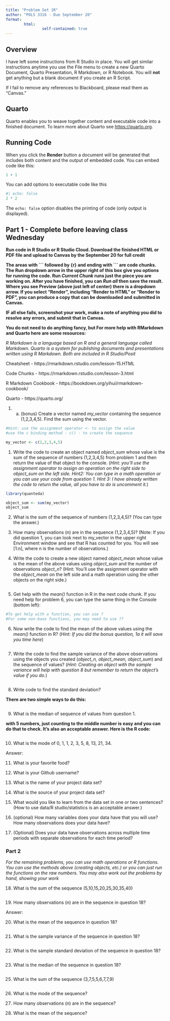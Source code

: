 ```yaml
---
title: "Problem Set 1R"
author: "POLS 3316 - Due September 20"
format: 
        html:
                self-contained: true
---
```


## Overview

I have left some instructions from R Studio in place. You will get similar instructions anytime you use the File menu to create a new Quarto Document, Quarto Presentation, R Markdown, or R Notebook. You will **not** get anything but a blank document if you create an R Script.

If I fail to remove any references to Blackboard, please read them as "Canvas."

## Quarto

Quarto enables you to weave together content and executable code into a finished document. To learn more about Quarto see <https://quarto.org>.

## Running Code

When you click the **Render** button a document will be generated that includes both content and the output of embedded code. You can embed code like this:

```r
1 + 1
```

You can add options to executable code like this

```r
#| echo: false
2 * 2
```

The `echo: false` option disables the printing of code (only output is displayed).

## Part 1 - Complete before leaving class Wednesday

**Run code in R Studio or R Studio Cloud. Download the finished HTML or PDF file and upload to Canvas by the September 20 for full credit**

**The areas with \`\`\` followed by {r} and ending with \`\`\` are code chunks. The Run dropdown arrow in the upper right of this box give you options for running the code. Run *Current Chunk* runs just the piece you are working on. After you have finished, you can *Run all* then save the result. Where you see Preview (above just left of center) there is a dropdown arrow. If you select "Render", including "Render to HTML" or "Render to PDF", you can produce a copy that can be downloaded and submitted in Canvas.**

**IF all else fails, screenshot your work, make a note of anything you did to resolve any errors, and submit that in Canvas.**

**You do not need to do anything fancy, but For more help with RMarkdown and Quarto here are some resources:**

*R Markdown is a language based on R and a general language called Markdown. Quarto is a system for publishing documents and presentations written using R Markdown. Both are included in R Studio/Posit*

Cheatsheet - https://rmarkdown.rstudio.com/lesson-15.HTML

Code Chunks - https://rmarkdown.rstudio.com/lesson-3.html

R Markdown Cookbook - https://bookdown.org/yihui/rmarkdown-cookbook/

Quarto - https://quarto.org/

1.  

    a.  (bonus) Create a vector named *my_vector* containing the sequence (1,2,3,4,5). Find the sum using the vector.

```r
#Hint: use the assignment operator <- to assign the value
#use the c binding method - c() - to create the sequence

my_vector <- c(1,2,3,4,5)


```

1.  Write the code to create an object named *object_sum* whose value is the sum of the sequence of numbers (1,2,3,4,5) from problem 1 and then return the value of that object to the console. (*Hint: you'll use the assignment operator to assign an operation on the right side to object_sum on the left side. Hint2: You can type in a math operation or you can use your code from question 1. Hint 3: I have already written the code to return the value, all you have to do is uncomment it.*)

```r

library(quanteda)

object_sum <- sum(my_vector)
object_sum

```

2.  What is the sum of the sequence of numbers (1,2,3,4,5)? (You can type the answer.)

3.  How many observations (n) are in the sequence (1,2,3,4,5)? (Note: If you did question 1, you can look next to my_vector in the upper right Environment window and see that R has counted for you. You will see \[1:n\], where n is the number of observations.)

4.  Write the code to create a new object named *object_mean* whose value is the mean of the above values using *object_sum* and the number of observations *object_n*? (Hint: You'll use the assignment operator with the *object_mean* on the left side and a math operation using the other objects on the right side.)

```r

```

5.  Get help with the *mean()* function in R in the next code chunk. If you need help for problem 6, you can type the same thing in the Console (bottom left):

```r
#To get help with a function, you can use ?
#For some non-base functions, you may need to use ??


```

6.  Now write the code to find the mean of the above values using the *mean()* function in R? (*Hint: If you did the bonus question, 1a it will save you time here*)

```r

```

7.  Write the code to find the sample variance of the above observations using the objects you created (*object_n, object_mean, object_sum*) and the sequence of values? (*Hint: Creating an object with the sample variance will help with question 8 but remember to return the object's value if you do.*)

```r

```

8.  Write code to find the standard deviation?

**There are two simple ways to do this:**

```r

```

9.  What is the median of sequence of values from question 1.

**with 5 numbers, just counting to the middle number is easy and you can do that to check. It's also an acceptable answer. Here is the R code:**

```r



```

10. What is the mode of 0, 1, 1, 2, 3, 5, 8, 13, 21, 34.

Answer:

11. What is your favorite food?

12. What is your Github username?

13. What is the name of your project data set?

14. What is the source of your project data set?

15. What would you like to learn from the data set in one or two sentences? (How to use data/R studio/statistics is an acceptable answer.)

16. (optional) How many variables does your data have that you will use? How many observations does your data have?

17. (Optional) Does your data have observations across multiple time periods with separate observations for each time period?

### Part 2

*For the remaining problems, you can use math operations or R functions. You can use the methods above (creating objects, etc.) or you can just run the functions on the raw numbers. You may also work out the problems by hand, showing your work*

18. What is the sum of the sequence (5,10,15,20,25,30,35,40)

```r


```

19. How many observations (n) are in the sequence in question 18?

Answer:

20. What is the mean of the sequence in question 18?

```r



```

21. What is the sample variance of the sequence in question 18?

```r



```

22. What is the sample standard deviation of the sequence in question 18?

```r

```

23. What is the median of the sequence in question 18?

```r



```

25. What is the sum of the sequence (3,7,5,5,6,7,7,9)

```r

```

26. What is the mode of the sequence?

27. How many observations (n) are in the sequence?

28. What is the mean of the sequence?

```r


```

